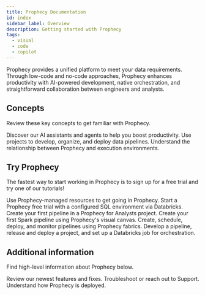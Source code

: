 ```yaml
---
title: Prophecy Documentation
id: index
sidebar_label: Overview
description: Getting started with Prophecy
tags:
  - visual
  - code
  - copilot
---
```



Prophecy provides a unified platform to meet your data requirements. Through low-code and no-code approaches, Prophecy enhances productivity with AI-powered development, native orchestration, and straightforward collaboration between engineers and analysts.

## Concepts

Review these key concepts to get familiar with Prophecy.

<CardContainer>
  <Card title="Prophecy AI" to="/prophecy-ai">
    Discover our AI assistants and agents to help you boost productivity.
  </Card>
  <Card title="Projects" to="/projects">
    Use projects to develop, organize, and deploy data pipelines.
  </Card>
  <Card title="Fabrics" to="/fabrics">
    Understand the relationship between Prophecy and execution environments.
  </Card>
</CardContainer>
<br />

## Try Prophecy

The fastest way to start working in Prophecy is to sign up for a free trial and try one of our tutorials!

<CardContainer>
  <Card
    title="SaaS Enterprise Trial"
    to="https://app.prophecy.io/metadata/auth/signup"
  >
    Use Prophecy-managed resources to get going in Prophecy.
  </Card>
  <Card
    title="Databricks Partner Connect"
    to="/databricks-partner-connect"
  >
    Start a Prophecy free trial with a configured SQL environment via Databricks.
  </Card>
  <Card
    title="Quick start for Analysts"
    to="/analysts/quick-start"
  >
    Create your first pipeline in a Prophecy for Analysts project.
  </Card>
      <Card
    title="Quick start for Engineers"
    to="/engineers/quick-start"
  >
    Create your first Spark pipeline using Prophecy's visual canvas.
  </Card>
  <Card
    title="Project lifecycle for Analysts"
    to="/analysts/project-lifecycle"
  >
    Create, schedule, deploy, and monitor pipelines using Prophecy fabrics.
  </Card>
  <Card
    title="Project lifecycle for Engineers"
    to="/engineers/project-lifecycle"
  >
    Develop a pipeline, release and deploy a project, and set up a Databricks job for orchestration.
  </Card>

</CardContainer>
<br />

## Additional information

Find high-level information about Prophecy below.

<CardContainer>
  <Card title="Release notes" to="./release_notes">
    Review our newest features and fixes.
  </Card>
  <Card title="Getting help" to="./getting-help">
    Troubleshoot or reach out to Support.
  </Card>
  <Card title="Administration" to="./administration">
    Understand how Prophecy is deployed.
  </Card>
</CardContainer>
<br />
